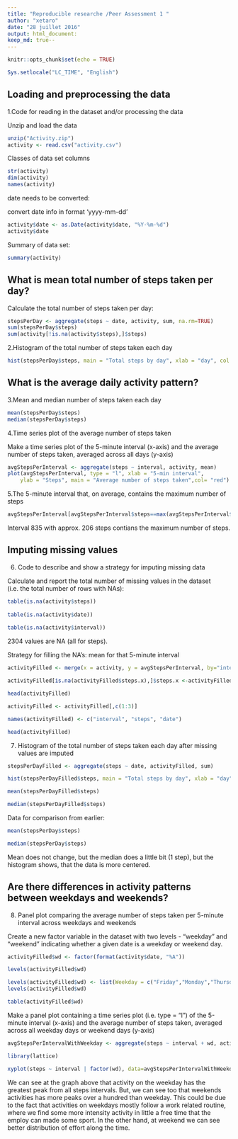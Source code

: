 ```yaml
---
title: "Reproducible researche /Peer Assessment 1 "
author: "xetaro"
date: "28 juillet 2016"
output: html_document:
keep_md: true--
---
```

```r
knitr::opts_chunk$set(echo = TRUE)
```
```r
Sys.setlocale("LC_TIME", "English")

```
## Loading and preprocessing the data

1.Code for reading in the dataset and/or processing the data 

 Unzip and load the data 
```r
unzip("Activity.zip")
activity <- read.csv("activity.csv")
```
 Classes of data set columns
```r
str(activity)
dim(activity)
names(activity)
```
date needs to be converted:

convert date info in format 'yyyy-mm-dd'
```r
activity$date <- as.Date(activity$date, "%Y-%m-%d")
activity$date
```
Summary of data set:

```r
summary(activity)
```
## What is mean total number of steps taken per day?

Calculate the total number of steps taken per day:
        
```r
stepsPerDay <- aggregate(steps ~ date, activity, sum, na.rm=TRUE)
sum(stepsPerDay$steps)
sum(activity[!is.na(activity$steps),]$steps)
```
2.Histogram of the total number of steps taken each day

```r
hist(stepsPerDay$steps, main = "Total steps by day", xlab = "day", col = "green")
```
## What is the average daily activity pattern?

3.Mean and median number of steps taken each day

```r
mean(stepsPerDay$steps)
median(stepsPerDay$steps)

```

4.Time series plot of the average number of steps taken

 Make a time series plot of the 5-minute interval (x-axis) 
 and the average number of steps taken, averaged across all days (y-axis)

```r
avgStepsPerInterval <- aggregate(steps ~ interval, activity, mean)
plot(avgStepsPerInterval, type = "l", xlab = "5-min interval", 
    ylab = "Steps", main = "Average number of steps taken",col= "red")
```
5.The 5-minute interval that, on average, contains the maximum number of steps

```r
avgStepsPerInterval[avgStepsPerInterval$steps==max(avgStepsPerInterval$steps),]
```

Interval 835 with approx. 206 steps contians the maximum number of steps.

## Imputing missing values

6. Code to describe and show a strategy for imputing missing data

 Calculate and report the total number of missing values in the dataset
 (i.e. the total number of rows with NAs):

```r
table(is.na(activity$steps))
 
table(is.na(activity$date))
 
table(is.na(activity$interval))

```
2304 values are NA (all for steps).

Strategy for filling the NA's: mean for that 5-minute interval

```r
activityFilled <- merge(x = activity, y = avgStepsPerInterval, by="interval", all.x=T)

activityFilled[is.na(activityFilled$steps.x),]$steps.x <-activityFilled[is.na(activityFilled$steps.x),]$steps.y 

head(activityFilled)

activityFilled <- activityFilled[,c(1:3)]

names(activityFilled) <- c("interval", "steps", "date")

head(activityFilled)
```
7. Histogram of the total number of steps taken each day after missing values are imputed

```r
stepsPerDayFilled <- aggregate(steps ~ date, activityFilled, sum)

hist(stepsPerDayFilled$steps, main = "Total steps by day", xlab = "day", col = "orange")

mean(stepsPerDayFilled$steps)

median(stepsPerDayFilled$steps)

```
 Data for comparison from earlier:
```r
mean(stepsPerDay$steps)

median(stepsPerDay$steps)

```
 Mean does not change, but the median does a little bit (1 step), but the histogram shows, 
 that the data is more centered.
 
## Are there differences in activity patterns between weekdays and weekends?

8. Panel plot comparing the average number of steps taken per 5-minute interval across weekdays and weekends

 Create a new factor variable in the dataset with two levels - "weekday" and "weekend" 
 indicating whether a given date is a weekday or weekend day.

```r
activityFilled$wd <- factor(format(activity$date, "%A"))

levels(activityFilled$wd)

levels(activityFilled$wd) <- list(Weekday = c("Friday","Monday","Thursday","Tuesday","Wednesday"), Weekend = c("Saturday","Sunday"))
levels(activityFilled$wd)

table(activityFilled$wd)

```
Make a panel plot containing a time series plot (i.e. type = "l") of the 5-minute interval (x-axis) 
and the average number of steps taken, averaged across all weekday days or weekend days (y-axis)

```r
avgStepsPerIntervalWithWeekday <- aggregate(steps ~ interval + wd, activityFilled, mean)

library(lattice)

xyplot(steps ~ interval | factor(wd), data=avgStepsPerIntervalWithWeekday, type = "l", layout=c(1,2))

```
We can see at the graph above that activity on the weekday has the greatest peak from all steps intervals. But, we can see too that weekends activities has more peaks over a hundred than weekday. This could be due to the fact that activities on weekdays mostly follow a work related routine, where we find some more intensity activity in little a free time that the employ can made some sport. In the other hand, at weekend we can see better distribution of effort along the time.
